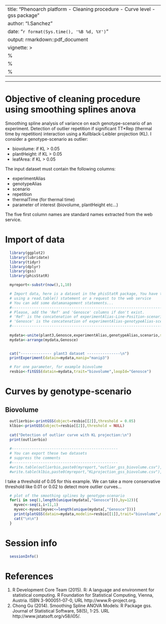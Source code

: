 <!---
Program  : gssAnalysisReport.Rmd
Author   : I.Sanchez (MISTEA)
Objective: a vignette for phisStatR library
           Use of smoothing splines anova to detect outlier curve on each genotype-scenario
           of an experiment with the Kullback-Leibler projection
           require phisStatR library and fitgss() function
           This program produces a pdf report and some export files (CSV format) is necessary. 
           The user has to adapt to his own analysis.
Creation : 09/12/2016
Update   : 18/10/2019
-->
---
title: "Phenoarch platform - Cleaning procedure - Curve level - gss package"
author: "I.Sanchez"
date: "`r format(Sys.time(), '%B %d, %Y')`"
output: rmarkdown::pdf_document
vignette: >
  %\VignetteIndexEntry{Phenoarch platform - Cleaning procedure - Curve level - gss package}
  %\VignetteEngine{knitr::rmarkdown}
  %\VignetteEncoding{UTF-8}
---

***
# Objective of cleaning procedure using smoothing splines anova
Smoothing spline analysis of variance on each genotype-scenario of an experiment. Detection of outlier repetition if significant TT*Rep (thermal time by repetition) interaction using a Kullblack-Leibler projection (KL). I consider a genotype-scenario as outlier:

* biovolume: if KL > 0.05
* plantHeight: if KL > 0.05
* leafArea: if KL > 0.05

The input dataset must contain the following columns:

* experimentAlias
* genotypeAlias
* scenario
* repetition
* thermalTime (for thermal time)
* parameter of interest (biovolume, plantHeight etc...)

The five first column names are standard names extracted from the web service.

# Import of data
```r
  library(ggplot2)
  library(lubridate)
  library(tidyr)
  library(dplyr)
  library(gss)
  library(phisStatR)

  myreport<-substr(now(),1,10)
```

```r
  # Import data, here is a dataset in the phisStatR package, You have to import your own dataset
  # using a read.table() statement or a request to the web service
  # You can add some datamanagement statements...
  #------------------------------------------------------------------------
  # Please, add the 'Ref' and 'Genosce' columns if don't exist. 
  # 'Ref' is the concatenation of experimentAlias-Line-Position-scenario
  # 'Genosce' is the concatenation of experimentAlias-genotypeAlias-scenario
  #------------------------------------------------------------------------
  
  mydata<-unite(plant3,Genosce,experimentAlias,genotypeAlias,scenario,sep="-",remove=FALSE)
  mydata<-arrange(mydata,Genosce)
  
```

```r
  cat("-------------- plant3 dataset ---------------\n")  
  printExperiment(datain=mydata,manip="manip3")
```

```r
  # For one parameter, for example biovolume
  resbio<-fitGSS(datain=mydata,trait="biovolume",loopId="Genosce") 
```

# Curves by genotype-scenario

## Biovolume
```r
  outlierbio<-printGSS(object=resbio[[2]],threshold = 0.05)
  klbio<-printGSS(object=resbio[[2]],threshold = NULL)
  
  cat("Detection of outlier curve with KL projection:\n")
  print(outlierbio)
  
  #------------------------------------------------
  # You can export these two datasets
  # suppress the comments
  #------------------------------------------------
  #write.table(outlierbio,paste0(myreport,"outlier_gss_biovolume.csv"),row.names = FALSE,sep="\t")
  #write.table(klbio,paste0(myreport,"KLprojection_gss_biovolume.csv"),row.names = FALSE,sep="\t")
```

I take a threshold of 0.05 for this example. We can take a more conservative threshold like 0.01 or 0.02 to detect more outlier curves...
    
```r
  # plot of the smoothing splines by genotype-scenario  
  for(i in seq(1,length(unique(mydata[,"Genosce"])),by=12)){ 
    myvec<-seq(i,i+11,1)
    myvec<-myvec[myvec<=length(unique(mydata[,"Genosce"]))]
    print(plotGSS(datain=mydata,modelin=resbio[[1]],trait="biovolume",myvec=myvec,lgrid=50))
    cat("\n\n")
  }

```

# Session info

```r
  sessionInfo()
```

# References
1. R Development Core Team (2015). R: A language and environment for statistical computing. R Foundation for
      Statistical Computing, Vienna, Austria. ISBN 3-900051-07-0, URL http://www.R-project.org.
2. Chong Gu (2014). Smoothing Spline ANOVA Models: R Package gss. Journal of Statistical Software, 58(5), 1-25. URL
  http://www.jstatsoft.org/v58/i05/.


